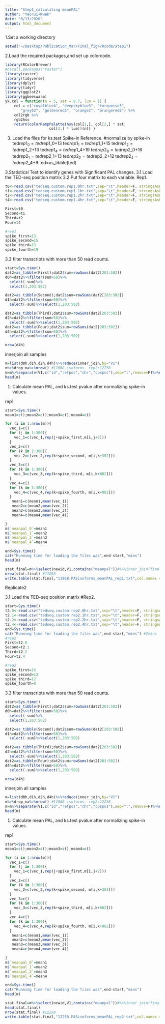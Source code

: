 ```yaml
---
title: "Step1_calculating meanPAL"
author: "Yeonui+Kwak"
date: "8/13/2020"
output: html_document
---
```


1.Set a working directory
```R
setwd("~/Desktop/Publication_Mar/Final_fig4/Rcode/step1")

```
2.Load the required packages,and set up colorcode.
```r
library(RColorBrewer)
#nstall.packages("raster")
library(raster)
library(tidyverse)
library(dplyr)
library(tidyr)
library(ggplot2)
library(ggbeeswarm)
yk.col = function(n = 5, sat = 0.7, lum = 1) {
	col = c("royalblue4", "deepskyblue3", "turquoise3",
	   "grey62", "goldenrod2", "orange2", "orangered2") %>%
	col2rgb %>%
	rgb2hsv
	return(colorRampPalette(hsv(col[1,], col[2,] * sat,
				    col[3,] * lum))(n)) }
```
3. Load the files for ks.test
Spike-in Reference.
#normalize by spike-in
ted$rep1_0=ted$rep1_0+13
ted$rep1_1=ted$rep1_1+15
ted$rep1_2=ted$rep1_2+13
ted$rep1_4=ted$rep1_4+19
ted$rep2_0=ted$rep2_0+16
ted$rep2_1=ted$rep2_1+13
ted$rep2_2=ted$rep2_2+12
ted$rep2_4=ted$rep2_4+8
ted=as_tibble(ted)


3.Statistical Test to identify genes with Significant PAL changes.
3.1 Load the TED-seq position matrix 3.2 Put four matrix to each variable.
Rep1.
```r
t0<-read.csv("tedseq.custom.rep1.0hr.txt",sep="\t",header=F, stringsAsFactors = F)
t1<-read.csv("tedseq.custom.rep1.1hr.txt",sep="\t",header=F, stringsAsFactors = F)
t2<-read.csv("tedseq.custom.rep1.2hr.txt",sep="\t",header=F, stringsAsFactors = F)
t4<-read.csv("tedseq.custom.rep1.4hr.txt",sep="\t",header=F, stringsAsFactors = F)

First=t0
Second=t1
Third=t2
Four=t4

#rep1
spike_first=13
spike_second=15
spike_third=13
spike_fourth=19
```


3.3 filter transcripts with more than 50 read counts.
```R
start=Sys.time()
dat2=as_tibble(First);dat2$sum=rowSums(dat2[203:502])
d0h=dat2%>%filter(sum>50)%>%
  select(-sum)%>%
  select(1,203:502)

dat2=as_tibble(Second);dat2$sum=rowSums(dat2[203:502])
d1h=dat2%>%filter(sum>50)%>%
  select(-sum)%>%select(1,203:502)

dat2=as_tibble(Third);dat2$sum=rowSums(dat2[203:502])
d2h=dat2%>%filter(sum>50)%>%
  select(-sum)%>%select(1,203:502)
dat2=as_tibble(Four);dat2$sum=rowSums(dat2[203:502])
d4h=dat2%>%filter(sum>50)%>%
  select(-sum)%>%select(1,203:502)

nrow(d4h)
```


innerjoin all samples
```R
m=list(d0h,d1h,d2h,d4h)%>%reduce(inner_join,by="V1")
m%>%drop_na%>%nrow() #11868 isoforms. rep2:12258
m=m%>%separate(V1,c("id","refpos","chr","cpspos"),sep=":",remove=F)%>%unite("newid",c(id,cpspos),sep=":")%>%select(-chr,-refpos)
head(m)
```
1. Calculate mean PAL, and ks.test pvalue after normalizing spike-in values.

rep1
```R
start=Sys.time()
mean1=c();mean2=c();mean3=c();mean4=c()

for (i in 1:nrow(m)){
  vec_1=c()
  for (j in 1:300){
    vec_1=c(vec_1,rep(j+spike_first,m[i,j+2]))
  }
  vec_2=c()
  for (k in 1:300){
    vec_2=c(vec_2,rep(k+spike_second, m[i,k+302]))
  }
  vec_3=c()
  for (k in 1:300){
    vec_3=c(vec_3,rep(k+spike_third, m[i,k+602]))
  }
  vec_4=c()
  for (k in 1:300){
    vec_4=c(vec_4,rep(k+spike_fourth, m[i,k+902]))
  }
   mean1=c(mean1,mean(vec_1))
   mean2=c(mean2,mean(vec_2))
   mean3=c(mean3,mean(vec_3))
   mean4=c(mean4,mean(vec_4))

}
m$`meanpal_0`=mean1
m$`meanpal_1`=mean2
m$`meanpal_2`=mean3
m$`meanpal_4`=mean4

end=Sys.time()
cat("Running time for loading the files was",end-start,"mins")
head(m)
```

```R
stat.final=m%>%select(newid,V1,contains("meanpal"))#%>%inner_join(final.pas,by="newid")
nrow(stat.final) #11868
write.table(stat.final,"11868.PASisoforms_meanPAL_rep1.txt",col.names = T,row.names = F,quote = F,sep="\t")

```

Replicate2


3.1 Load the TED-seq position matrix
#Rep2.
```r
start=Sys.time()
t2.0<-read.csv("tedseq.custom.rep2.0hr.txt",sep="\t",header=F, stringsAsFactors = F)
t2.1<-read.csv("tedseq.custom.rep2.1hr.txt",sep="\t",header=F, stringsAsFactors = F)
t2.2<-read.csv("tedseq.custom.rep2.2hr.txt",sep="\t",header=F, stringsAsFactors = F)
t2.4<-read.csv("tedseq.custom.rep2.4hr.txt",sep="\t",header=F, stringsAsFactors = F)
end=Sys.time()
cat("Running time for loading the files was",end-start,"mins") #2mins
#rep2
First=t2.0
Second=t2.1
Third=t2.2
Four=t2.4

#rep2
spike_first=16
spike_second=13
spike_third=12
spike_fourth=8
```


3.3 filter transcripts with more than 50 read counts.
```R
start=Sys.time()
dat2=as_tibble(First);dat2$sum=rowSums(dat2[203:502])
d0h=dat2%>%filter(sum>50)%>%
  select(-sum)%>%
  select(1,203:502)

dat2=as_tibble(Second);dat2$sum=rowSums(dat2[203:502])
d1h=dat2%>%filter(sum>50)%>%
  select(-sum)%>%select(1,203:502)

dat2=as_tibble(Third);dat2$sum=rowSums(dat2[203:502])
d2h=dat2%>%filter(sum>50)%>%
  select(-sum)%>%select(1,203:502)
dat2=as_tibble(Four);dat2$sum=rowSums(dat2[203:502])
d4h=dat2%>%filter(sum>50)%>%
  select(-sum)%>%select(1,203:502)

nrow(d4h)
```


innerjoin all samples
```R
m=list(d0h,d1h,d2h,d4h)%>%reduce(inner_join,by="V1")
m%>%drop_na%>%nrow() #11868 isoforms. rep2:12258
m=m%>%separate(V1,c("id","refpos","chr","cpspos"),sep=":",remove=F)%>%unite("newid",c(id,cpspos),sep=":")%>%select(-chr,-refpos)
head(m)
```
1. Calculate mean PAL, and ks.test pvalue after normalizing spike-in values.

rep1
```R
start=Sys.time()
mean1=c();mean2=c();mean3=c();mean4=c()

for (i in 1:nrow(m)){
  vec_1=c()
  for (j in 1:300){
    vec_1=c(vec_1,rep(j+spike_first,m[i,j+2]))
  }
  vec_2=c()
  for (k in 1:300){
    vec_2=c(vec_2,rep(k+spike_second, m[i,k+302]))
  }
  vec_3=c()
  for (k in 1:300){
    vec_3=c(vec_3,rep(k+spike_third, m[i,k+602]))
  }
  vec_4=c()
  for (k in 1:300){
    vec_4=c(vec_4,rep(k+spike_fourth, m[i,k+902]))
  }
   mean1=c(mean1,mean(vec_1))
   mean2=c(mean2,mean(vec_2))
   mean3=c(mean3,mean(vec_3))
   mean4=c(mean4,mean(vec_4))

}
m$`meanpal_0`=mean1
m$`meanpal_1`=mean2
m$`meanpal_2`=mean3
m$`meanpal_4`=mean4

end=Sys.time()
cat("Running time for loading the files was",end-start,"mins")
head(m)
```

```R
stat.final=m%>%select(newid,V1,contains("meanpal"))#%>%inner_join(final.pas,by="newid")
head(stat.final)
nrow(stat.final) #12258
write.table(stat.final,"12258.PASisoforms_meanPAL_rep2.txt",col.names = T,row.names = F,quote = F,sep="\t")


```
